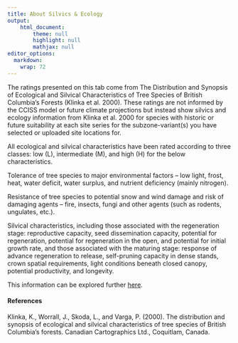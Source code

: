 ```yaml
---
title: About Silvics & Ecology
output: 
    html_document:
        theme: null
        highlight: null
        mathjax: null
editor_options: 
  markdown: 
    wrap: 72
---
```


The ratings presented on this tab come from The Distribution and Synopsis of Ecological and Silvical Characteristics of Tree Species of British Columbia’s Forests (Klinka et al. 2000). These ratings are not informed by the CCISS model or future climate projections but instead show silvics and ecology information from Klinka et al. 2000 for species with historic or future suitability at each site series for the subzone-variant(s) you have selected or uploaded site locations for. 

All ecological and silvical characteristics have been rated according to three classes: low (L), intermediate (M), and high (H) for the below characteristics. 

Tolerance of tree species to major environmental factors – low light, frost, heat, water deficit, water surplus, and nutrient deficiency (mainly nitrogen).  

Resistance of tree species to potential snow and wind damage and risk of damaging agents – fire, insects, fungi and other agents (such as rodents, ungulates, etc.).  

Silvical characteristics, including those associated with the regeneration stage: reproductive capacity, seed dissemination capacity, potential for regeneration, potential for regeneration in the open, and potential for initial growth rate, and those associated with the maturing stage: response of advance regeneration to release, self-pruning capacity in dense stands, crown spatial requirements, light conditions beneath closed canopy, potential productivity, and longevity.  

This information can be explored further [here](https://www2.gov.bc.ca/gov/content/industry/forestry/managing-our-forest-resources/silviculture/tree-species-selection/tool-introduction/tree-species-silvics-and-comparisons). 

#### References 

Klinka, K., Worrall, J., Skoda, L., and Varga, P. (2000). The distribution and synopsis of ecological and silvical characteristics of tree species of British Columbia’s forests. Canadian Cartographics Ltd., Coquitlam, Canada. 


